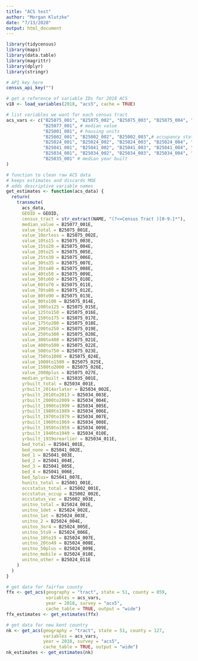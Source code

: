 ```yaml
---
title: "ACS test"
author: "Morgan Klutzke"
date: "7/13/2020"
output: html_document
---
```


```r
library(tidycensus)
library(maps)
library(data.table)
library(magrittr)
library(dplyr)
library(stringr)

# API key here
census_api_key("")

# get a reference of variable IDs for 2018 ACS
v18 <- load_variables(2018, "acs5", cache = TRUE)
```

```r
# list variables we want for each census tract
acs_vars <- c("B25075_001", "B25075_002", "B25075_003", "B25075_004", "B25075_005", "B25075_006", "B25075_007", "B25075_008", "B25075_009", "B25075_010", "B25075_011", "B25075_012", "B25075_013", "B25075_014", "B25075_015", "B25075_016", "B25075_017", "B25075_018", "B25075_019", "B25075_020", "B25075_021", "B25075_022", "B25075_023", "B25075_024", "B25075_025", "B25075_026", "B25075_027", # value
              "B25077_001", # median value
              "B25001_001", # housing units
              "B25002_001", "B25002_002", "B25002_003",# occupancy status
              "B25024_001", "B25024_002", "B25024_003", "B25024_004", "B25024_005", "B25024_006", "B25024_007", "B25024_008", "B25024_009", "B25024_010", "B25024_011", # number of units
              "B25041_001", "B25041_002", "B25041_003", "B25041_004", "B25041_005", "B25041_006", "B25041_007", # number of bedrooms
              "B25034_001", "B25034_002", "B25034_003", "B25034_004", "B25034_005", "B25034_006", "B25034_007", "B25034_008", "B25034_009", "B25034_010", "B25034_011", # year built
              "B25035_001" # median year built
)

# function to clean raw ACS data
# keeps estimates and discards MOE
# adds descriptive variable names
get_estimates <- function(acs_data) {
  return(
    transmute(
      acs_data,
      GEOID = GEOID,
      census_tract = str_extract(NAME, "(?<=Census Tract )[0-9.]*"),
      median_value = B25077_001E,
      value_total = B25075_001E,
      value_10orless = B25075_002E,
      value_10to15 = B25075_003E,
      value_15to20 = B25075_004E,
      value_20to25 = B25075_005E,
      value_25to30 = B25075_006E,
      value_30to35 = B25075_007E,
      value_35to40 = B25075_008E,
      value_40to50 = B25075_009E,
      value_50to60 = B25075_010E,
      value_60to70 = B25075_011E,
      value_70to80 = B25075_012E,
      value_80to90 = B25075_013E,
      value_90to100 = B25075_014E,
      value_100to125 = B25075_015E,
      value_125to150 = B25075_016E,
      value_150to175 = B25075_017E,
      value_175to200 = B25075_018E,
      value_200to250 = B25075_019E,
      value_250to300 = B25075_020E,
      value_300to400 = B25075_021E,
      value_400to500 = B25075_022E,
      value_500to750 = B25075_023E,
      value_750to1000 = B25075_024E,
      value_1000to1500 = B25075_025E,
      value_1500to2000 = B25075_026E,
      value_2000plus = B25075_027E,
      median_yrbuilt = B25035_001E,
      yrbuilt_total = B25034_001E,
      yrbuilt_2014orlater = B25034_002E,
      yrbuilt_2010to2013 = B25034_003E,
      yrbuilt_2000to2009 = B25034_004E,
      yrbuilt_1990to1999 = B25034_005E,
      yrbuilt_1980to1989 = B25034_006E,
      yrbuilt_1970to1979 = B25034_007E,
      yrbuilt_1960to1969 = B25034_008E,
      yrbuilt_1950to1959 = B25034_009E,
      yrbuilt_1940to1949 = B25034_010E,
      yrbuilt_1939orearlier = B25034_011E,
      bed_total = B25041_001E,
      bed_none = B25041_002E,
      bed_1 = B25041_003E,
      bed_2 = B25041_004E,
      bed_3 = B25041_005E,
      bed_4 = B25041_006E,
      bed_5plus= B25041_007E,
      hunits_total = B25001_001E,
      occstatus_total = B25002_001E,
      occstatus_occup = B25002_002E,
      occstatus_vac = B25002_003E,
      unitno_total = B25024_001E,
      unitno_1det = B25024_002E,
      unitno_1at = B25024_003E,
      unitno_2 = B25024_004E,
      unitno_3or4 = B25024_005E,
      unitno_5to9 = B25024_006E,
      unitno_10to19 = B25024_007E,
      unitno_20to49 = B25024_008E,
      unitno_50plus = B25024_009E,
      unitno_mobile = B25024_010E,
      unitno_other = B25024_011E
    )
  )
}

# get data for fairfax county
ffx <- get_acs(geography = "tract", state = 51, county = 059,
               variables = acs_vars,
               year = 2018, survey = "acs5",
               cache_table = TRUE, output = "wide")
ffx_estimates <- get_estimates(ffx)

# get data for new kent country
nk <- get_acs(geography = "tract", state = 51, county = 127,
              variables = acs_vars,
              year = 2018, survey = "acs5",
              cache_table = TRUE, output = "wide")
nk_estimates <- get_estimates(nk)
```


